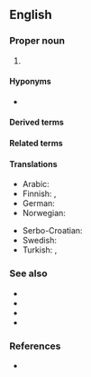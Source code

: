 ==English==

===Proper noun===
{{head|en|proper noun}}

# {{lb|en|computer languages}} {{initialism of|Extensible Markup Language|lang=en|dot=}} {{gloss|a flexible text format for creating structured computer documents in machine-readable form.}}

====Hyponyms====
* {{l|en|FXML}}

====Derived terms====
{{der3|lang=en
|{{l|en|FXML}}
|{{l|en|XMLHttpRequest}}
|{{l|en|XMLNS}}
}}

====Related terms====
{{rel4|lang=en
|{{l|en|XHTML}}
|{{l|en|XLink}}
|{{l|en|XMI}}
|{{l|en|XPath}}
|{{l|en|XPointer}}
|{{l|en|XSLT}}
}}

====Translations====
{{trans-top|extensible markup language}}
* Arabic: {{t|ar|إكس إم إل|tr=إكْسْ إمْ إلْ}}
* Finnish: {{t+|fi|XML}}, {{t|fi|[[XML]]-[[kieli]]}}
* German: {{t+|de|XML}}
* Norwegian: {{t+|no|XML|n}}
{{trans-mid}}
* Serbo-Croatian: {{t|sh|XML|m}}
* Swedish: {{t+|sv|XML|n}}
* Turkish: {{t+|tr|GİD}}, {{t+|tr|XML}}
{{trans-bottom}}

===See also===
* {{l|en|HTML}}
* {{l|en|SGML}}
* {{l|en|XAML}}
* {{l|en|XUL}}

===References===
* {{pedia}}